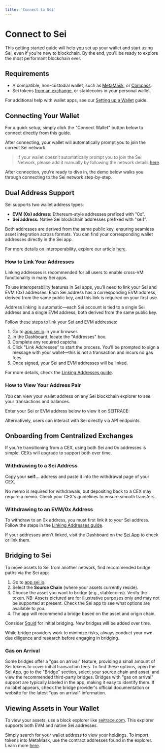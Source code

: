 ```yaml
---
title: 'Connect to Sei'
---
```



# Connect to Sei

This getting started guide will help you set up your wallet and start using Sei,
even if you're new to blockchain. By the end, you'll be ready to explore the
most performant blockchain ever.

## Requirements

- A compatible, non-custodial wallet, such as [MetaMask](https://metamask.io/),
  or [Compass](https://compasswallet.io/).
- Sei tokens [from an exchange](learn/getting-tokens), or stablecoins in your
  personal wallet.

For additional help with wallet apps, see our
[Setting up a Wallet](learn/wallet-setup) guide.

## Connecting Your Wallet

For a quick setup, simply click the "Connect Wallet" button below to connect
directly from this guide.

<EvmWalletConnect />

After connecting, your wallet will automatically prompt you to join the correct
Sei network.

> If your wallet doesn’t automatically prompt you to join the Sei Network,
> please add it manually by following the network details
> [here](/user-guides/wallet-setup).

After connection, you're ready to dive in, the demo below walks you through connecting to the Sei
network step-by-step.

## Dual Address Support

Sei supports two wallet address types:

- **EVM (0x) address:** Ethereum-style addresses prefixed with "0x".
- **Sei address:** Native Sei blockchain addresses prefixed with "sei1".

Both addresses are derived from the same public key, ensuring seamless asset
integration across formats. You can find your corresponding wallet addresses
directly in the Sei app.

For more details on interoperability, explore our article
[here](https://blog.sei.io/sei-v2-interoperability/).

### How to Link Your Addresses

<Callout emoji="💡">Linking addresses is recommended for all users to enable cross-VM functionality in many Sei apps.</Callout>

To use interoperability features in Sei apps, you’ll need to link your Sei and
EVM (0x) addresses. Each Sei address has a corresponding EVM address, derived
from the same public key, and this link is required on your first use.

<Callout type="warning">Address linking is automatic—each Sei account is tied to a single Sei address and a single EVM address, both derived from the same public key.</Callout>

Follow these steps to link your Sei and EVM addresses:

1. Go to [app.sei.io](https://app.sei.io) in your browser.
2. In the Dashboard, locate the "Addresses" box.
3. Complete any required captcha.
4. Click "Link Addresses" to start the process. You’ll be prompted to sign a
   message with your wallet—this is not a transaction and incurs no gas fees.
5. Once signed, your Sei and EVM addresses will be linked.

For more details, check the [Linking Addresses guide](learn/linking-addresses).

### How to View Your Address Pair

You can view your wallet address on any Sei blockchain explorer to see your
transactions and balances.

Enter your Sei or EVM address below to view it on SEITRACE:

<SeiTraceSearch />

Alternatively, users can interact with Sei directly via API endpoints.

## Onboarding from Centralized Exchanges

If you're transitioning from a CEX, using both Sei and 0x addresses is simple.
CEXs will upgrade to support both over time.

### Withdrawing to a Sei Address

Copy your **sei1...** address and paste it into the withdrawal page of your CEX.

<ImageWithCaption img={cexWithdrawImage} alt="Withdraw Sei from Cex" />

<Callout type="warning">No memo is required for withdrawals, but depositing back to a CEX may require a memo. Check your CEX's guidelines to ensure smooth transfers.</Callout>

### Withdrawing to an EVM/0x Address

To withdraw to an 0x address, you must first link it to your Sei address. Follow
the steps in the [Linking Addresses guide](user-guides/linking-addresses).

If your addresses aren't linked, visit the Dashboard on the
[Sei App](https://app.sei.io) to check or link them.

## Bridging to Sei

To move assets to Sei from another network, find recommended bridge paths via
the Sei app:

1. Go to [app.sei.io](https://app.sei.io).
2. Select the **Source Chain** (where your assets currently reside).
   <ImageWithCaption img={sourceChainDropdownImage} alt="Select a source chain" />
3. Choose the asset you want to bridge (e.g., stablecoins). Verify the token.
   <Callout emoji="⚠️">NB: Assets pictured are for illustrative purposes only and may not be supported at present. Check the Sei app to see what options are available to you.</Callout>
   <ImageWithCaption img={selectAssetImage} alt="Select an asset" />
4. The app will recommend a bridge based on the asset and origin chain.

Consider [Squid](https://www.squidrouter.com/) for initial bridging. New bridges
will be added over time.

<Callout type="info" emoji="ℹ️">
  While bridge providers work to minimize risks, always conduct your own due diligence and research before engaging in bridging.
</Callout>

### Gas on Arrival

Some bridges offer a "gas on arrival" feature, providing a small amount of Sei
tokens to cover initial transaction fees. To find these options, open the Sei
App, go to the "Bridge" section, select your source chain and asset, and view
the recommended third-party bridges. Bridges with "gas on arrival" support are
typically labeled in the app, making it easy to identify them. If no label
appears, check the bridge provider's official documentation or website for the
latest "gas on arrival" information.

## Viewing Assets in Your Wallet

To view your assets, use a block explorer like
[seitrace.com](https://www.seitrace.com). This explorer supports both EVM and
native Sei addresses.

Simply search for your wallet address to view your holdings. To import tokens
into MetaMask, use the contract addresses found in the explorer. Learn more
[here](https://support.metamask.io/managing-my-tokens/custom-tokens/how-to-display-tokens-in-metamask/).

